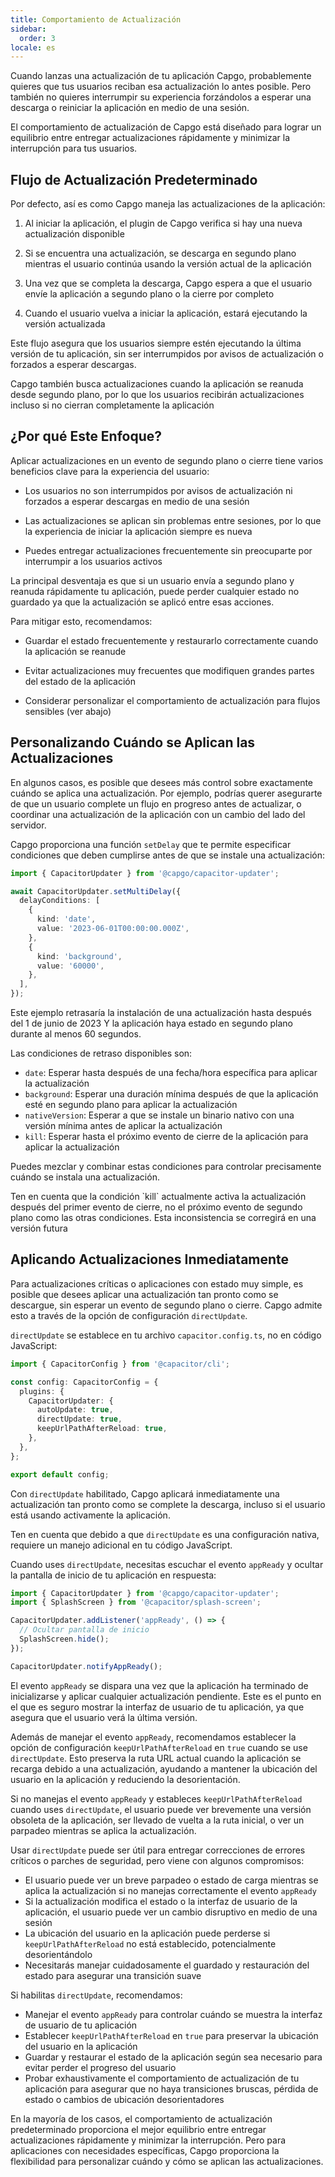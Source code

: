 ```yaml
---
title: Comportamiento de Actualización
sidebar:
  order: 3
locale: es
---
```



Cuando lanzas una actualización de tu aplicación Capgo, probablemente quieres que tus usuarios reciban esa actualización lo antes posible. Pero también no quieres interrumpir su experiencia forzándolos a esperar una descarga o reiniciar la aplicación en medio de una sesión.

El comportamiento de actualización de Capgo está diseñado para lograr un equilibrio entre entregar actualizaciones rápidamente y minimizar la interrupción para tus usuarios.

## Flujo de Actualización Predeterminado

Por defecto, así es como Capgo maneja las actualizaciones de la aplicación:

<Steps>

1. Al iniciar la aplicación, el plugin de Capgo verifica si hay una nueva actualización disponible

2. Si se encuentra una actualización, se descarga en segundo plano mientras el usuario continúa usando la versión actual de la aplicación

3. Una vez que se completa la descarga, Capgo espera a que el usuario envíe la aplicación a segundo plano o la cierre por completo

4. Cuando el usuario vuelva a iniciar la aplicación, estará ejecutando la versión actualizada

</Steps>

Este flujo asegura que los usuarios siempre estén ejecutando la última versión de tu aplicación, sin ser interrumpidos por avisos de actualización o forzados a esperar descargas.

<Aside type="tip">
Capgo también busca actualizaciones cuando la aplicación se reanuda desde segundo plano, por lo que los usuarios recibirán actualizaciones incluso si no cierran completamente la aplicación
</Aside>

## ¿Por qué Este Enfoque?

Aplicar actualizaciones en un evento de segundo plano o cierre tiene varios beneficios clave para la experiencia del usuario:

- Los usuarios no son interrumpidos por avisos de actualización ni forzados a esperar descargas en medio de una sesión

- Las actualizaciones se aplican sin problemas entre sesiones, por lo que la experiencia de iniciar la aplicación siempre es nueva

- Puedes entregar actualizaciones frecuentemente sin preocuparte por interrumpir a los usuarios activos

La principal desventaja es que si un usuario envía a segundo plano y reanuda rápidamente tu aplicación, puede perder cualquier estado no guardado ya que la actualización se aplicó entre esas acciones.

Para mitigar esto, recomendamos:

- Guardar el estado frecuentemente y restaurarlo correctamente cuando la aplicación se reanude

- Evitar actualizaciones muy frecuentes que modifiquen grandes partes del estado de la aplicación

- Considerar personalizar el comportamiento de actualización para flujos sensibles (ver abajo)

## Personalizando Cuándo se Aplican las Actualizaciones

En algunos casos, es posible que desees más control sobre exactamente cuándo se aplica una actualización. Por ejemplo, podrías querer asegurarte de que un usuario complete un flujo en progreso antes de actualizar, o coordinar una actualización de la aplicación con un cambio del lado del servidor.

Capgo proporciona una función `setDelay` que te permite especificar condiciones que deben cumplirse antes de que se instale una actualización:

```typescript
import { CapacitorUpdater } from '@capgo/capacitor-updater';

await CapacitorUpdater.setMultiDelay({
  delayConditions: [
    {
      kind: 'date',
      value: '2023-06-01T00:00:00.000Z',
    },
    {
      kind: 'background',
      value: '60000',
    },
  ],
});
```

Este ejemplo retrasaría la instalación de una actualización hasta después del 1 de junio de 2023 Y la aplicación haya estado en segundo plano durante al menos 60 segundos.

Las condiciones de retraso disponibles son:

- `date`: Esperar hasta después de una fecha/hora específica para aplicar la actualización
- `background`: Esperar una duración mínima después de que la aplicación esté en segundo plano para aplicar la actualización
- `nativeVersion`: Esperar a que se instale un binario nativo con una versión mínima antes de aplicar la actualización
- `kill`: Esperar hasta el próximo evento de cierre de la aplicación para aplicar la actualización

Puedes mezclar y combinar estas condiciones para controlar precisamente cuándo se instala una actualización.

<Aside type="danger">
Ten en cuenta que la condición `kill` actualmente activa la actualización después del primer evento de cierre, no el próximo evento de segundo plano como las otras condiciones. Esta inconsistencia se corregirá en una versión futura
</Aside>

## Aplicando Actualizaciones Inmediatamente

Para actualizaciones críticas o aplicaciones con estado muy simple, es posible que desees aplicar una actualización tan pronto como se descargue, sin esperar un evento de segundo plano o cierre. Capgo admite esto a través de la opción de configuración `directUpdate`.

`directUpdate` se establece en tu archivo `capacitor.config.ts`, no en código JavaScript:

```typescript
import { CapacitorConfig } from '@capacitor/cli';

const config: CapacitorConfig = {
  plugins: {
    CapacitorUpdater: {
      autoUpdate: true,
      directUpdate: true,
      keepUrlPathAfterReload: true,
    },
  },
};

export default config;
```

Con `directUpdate` habilitado, Capgo aplicará inmediatamente una actualización tan pronto como se complete la descarga, incluso si el usuario está usando activamente la aplicación.

Ten en cuenta que debido a que `directUpdate` es una configuración nativa, requiere un manejo adicional en tu código JavaScript.

Cuando uses `directUpdate`, necesitas escuchar el evento `appReady` y ocultar la pantalla de inicio de tu aplicación en respuesta:

```js
import { CapacitorUpdater } from '@capgo/capacitor-updater';
import { SplashScreen } from '@capacitor/splash-screen';

CapacitorUpdater.addListener('appReady', () => {
  // Ocultar pantalla de inicio
  SplashScreen.hide();
});

CapacitorUpdater.notifyAppReady();
```

El evento `appReady` se dispara una vez que la aplicación ha terminado de inicializarse y aplicar cualquier actualización pendiente. Este es el punto en el que es seguro mostrar la interfaz de usuario de tu aplicación, ya que asegura que el usuario verá la última versión.

Además de manejar el evento `appReady`, recomendamos establecer la opción de configuración `keepUrlPathAfterReload` en `true` cuando se use `directUpdate`. Esto preserva la ruta URL actual cuando la aplicación se recarga debido a una actualización, ayudando a mantener la ubicación del usuario en la aplicación y reduciendo la desorientación.

Si no manejas el evento `appReady` y estableces `keepUrlPathAfterReload` cuando uses `directUpdate`, el usuario puede ver brevemente una versión obsoleta de la aplicación, ser llevado de vuelta a la ruta inicial, o ver un parpadeo mientras se aplica la actualización.

Usar `directUpdate` puede ser útil para entregar correcciones de errores críticos o parches de seguridad, pero viene con algunos compromisos:

- El usuario puede ver un breve parpadeo o estado de carga mientras se aplica la actualización si no manejas correctamente el evento `appReady`
- Si la actualización modifica el estado o la interfaz de usuario de la aplicación, el usuario puede ver un cambio disruptivo en medio de una sesión
- La ubicación del usuario en la aplicación puede perderse si `keepUrlPathAfterReload` no está establecido, potencialmente desorientándolo
- Necesitarás manejar cuidadosamente el guardado y restauración del estado para asegurar una transición suave

Si habilitas `directUpdate`, recomendamos:

- Manejar el evento `appReady` para controlar cuándo se muestra la interfaz de usuario de tu aplicación
- Establecer `keepUrlPathAfterReload` en `true` para preservar la ubicación del usuario en la aplicación
- Guardar y restaurar el estado de la aplicación según sea necesario para evitar perder el progreso del usuario
- Probar exhaustivamente el comportamiento de actualización de tu aplicación para asegurar que no haya transiciones bruscas, pérdida de estado o cambios de ubicación desorientadores

En la mayoría de los casos, el comportamiento de actualización predeterminado proporciona el mejor equilibrio entre entregar actualizaciones rápidamente y minimizar la interrupción. Pero para aplicaciones con necesidades específicas, Capgo proporciona la flexibilidad para personalizar cuándo y cómo se aplican las actualizaciones.
